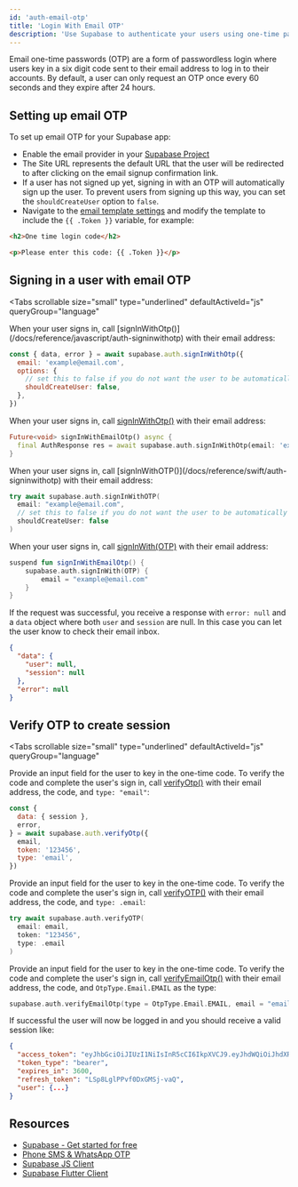 ```yaml
---
id: 'auth-email-otp'
title: 'Login With Email OTP'
description: 'Use Supabase to authenticate your users using one-time password emails.'
---
```


Email one-time passwords (OTP) are a form of passwordless login where users key in a six digit code sent to their email address to log in to their accounts. By default, a user can only request an OTP once every 60 seconds and they expire after 24 hours.

## Setting up email OTP

To set up email OTP for your Supabase app:

- Enable the email provider in your [Supabase Project](/dashboard/project/_/auth/providers)
- The Site URL represents the default URL that the user will be redirected to after clicking on the email signup confirmation link.
- If a user has not signed up yet, signing in with an OTP will automatically sign up the user. To prevent users from signing up this way, you can set the `shouldCreateUser` option to `false`.
- Navigate to the [email template settings](/dashboard/project/_/auth/templates) and modify the template to include the `{{ .Token }}` variable, for example:

```html
<h2>One time login code</h2>

<p>Please enter this code: {{ .Token }}</p>
```

## Signing in a user with email OTP

<Tabs
  scrollable
  size="small"
  type="underlined"
  defaultActiveId="js"
  queryGroup="language"
>
<TabPanel id="js" label="JavaScript">
When your user signs in, call [signInWithOtp()](/docs/reference/javascript/auth-signinwithotp) with their email address:

```js
const { data, error } = await supabase.auth.signInWithOtp({
  email: 'example@email.com',
  options: {
    // set this to false if you do not want the user to be automatically signed up
    shouldCreateUser: false,
  },
})
```

</TabPanel>
<TabPanel id="dart" label="Dart">

When your user signs in, call [signInWithOtp()](/docs/reference/dart/auth-signinwithotp) with their email address:

```dart
Future<void> signInWithEmailOtp() async {
  final AuthResponse res = await supabase.auth.signInWithOtp(email: 'example@email.com');
}
```

</TabPanel>
<TabPanel id="swift" label="Swift">
When your user signs in, call [signInWithOTP()](/docs/reference/swift/auth-signinwithotp) with their email address:

```swift
try await supabase.auth.signInWithOTP(
  email: "example@email.com",
  // set this to false if you do not want the user to be automatically signed up
  shouldCreateUser: false
)
```

</TabPanel>
<TabPanel id="kotlin" label="Kotlin">

When your user signs in, call [signInWith(OTP)](/docs/reference/kotlin/auth-signinwithotp) with their email address:

```kotlin
suspend fun signInWithEmailOtp() {
	supabase.auth.signInWith(OTP) {
		email = "example@email.com"
	}
}
```

</TabPanel>
</Tabs>

If the request was successful, you receive a response with `error: null` and a `data` object where both `user` and `session` are null. In this case you can let the user know to check their email inbox.

```json
{
  "data": {
    "user": null,
    "session": null
  },
  "error": null
}
```

## Verify OTP to create session

<Tabs
  scrollable
  size="small"
  type="underlined"
  defaultActiveId="js"
  queryGroup="language"
>
<TabPanel id="js" label="JavaScript">

Provide an input field for the user to key in the one-time code. To verify the code and complete the user's sign in, call [verifyOtp()](/docs/reference/javascript/auth-verifyotp) with their email address, the code, and `type: "email"`:

```js
const {
  data: { session },
  error,
} = await supabase.auth.verifyOtp({
  email,
  token: '123456',
  type: 'email',
})
```

</TabPanel>
<TabPanel id="swift" label="Swift">

Provide an input field for the user to key in the one-time code. To verify the code and complete the user's sign in, call [verifyOTP()](/docs/reference/swift/auth-verifyotp) with their email address, the code, and `type: .email`:

```swift
try await supabase.auth.verifyOTP(
  email: email,
  token: "123456",
  type: .email
)
```

</TabPanel>
<TabPanel id="kotlin" label="Kotlin">

Provide an input field for the user to key in the one-time code. To verify the code and complete the user's sign in, call [verifyEmailOtp()](/docs/reference/kotlin/auth-verifyotp) with their email address, the code, and `OtpType.Email.EMAIL` as the type:

```kotlin
supabase.auth.verifyEmailOtp(type = OtpType.Email.EMAIL, email = "email", token = "151345")
```

</TabPanel>
</Tabs>

If successful the user will now be logged in and you should receive a valid session like:

```json
{
  "access_token": "eyJhbGciOiJIUzI1NiIsInR5cCI6IkpXVCJ9.eyJhdWQiOiJhdXRoZW50aWNhdGVkIiwiZXhwIjoxNjI3MjkxNTc3LCJzdWIiOiJmYTA2NTQ1Zi1kYmI1LTQxY2EtYjk1NC1kOGUyOTg4YzcxOTEiLCJlbWFpbCI6IiIsInBob25lIjoiNjU4NzUyMjAyOSIsImFwcF9tZXRhZGF0YSI6eyJwcm92aWRlciI6InBob25lIn0sInVzZXJfbWV0YWRhdGEiOnt9LCJyb2xlIjoiYXV0aGVudGljYXRlZCJ9.1BqRi0NbS_yr1f6hnr4q3s1ylMR3c1vkiJ4e_N55dhM",
  "token_type": "bearer",
  "expires_in": 3600,
  "refresh_token": "LSp8LglPPvf0DxGMSj-vaQ",
  "user": {...}
}
```

## Resources

- [Supabase - Get started for free](https://supabase.com)
- [Phone SMS & WhatsApp OTP](/docs/guides/auth/phone-login)
- [Supabase JS Client](https://github.com/supabase/supabase-js)
- [Supabase Flutter Client](https://github.com/supabase/supabase-flutter)
